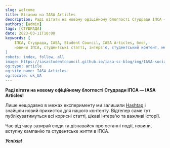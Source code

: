 ```yaml
---
slug: welcome
title: Вітаємо на IASA Articles
description: Раді вітати на новому офіційному блогпості Студради ІПСА — IASA Articles!
authors: [admin]
tags: [СТУДРАДА]
date: 2023-03-11T10:00
keywords: [
    ІПСА, Студрада, IASA, Student Council, IASA Articles, блог, 
    новини ІПСА, студентські статті, інтерв'ю, студентський контент, медіа ІПСА
]
robots: index, follow, all
image: https://iasastudentcouncil.github.io/iasa-sc-blog/img/IASA-social.jpg
og:type: article
og:site_name: IASA Articles
og:locale: uk_UA
---
```


**Раді вітати на новому офіційному блогпості Студради ІПСА — IASA Articles!**

<!--truncate-->

Лише нещодавно в межах експерименту ми залишили [Hashtap](https://www.hashtap.com/@studsovet.ipsa) і знайшли новий прихисток для нашого контенту. Відтепер саме тут публікуватимуться всі корисні статті, цікаві інтерв'ю та важливі історії. 

Час від часу зазирай сюди та дізнавайся про останні події, новини, вступну кампанію та студентське життя в ІПСА.

***Успіхів!***